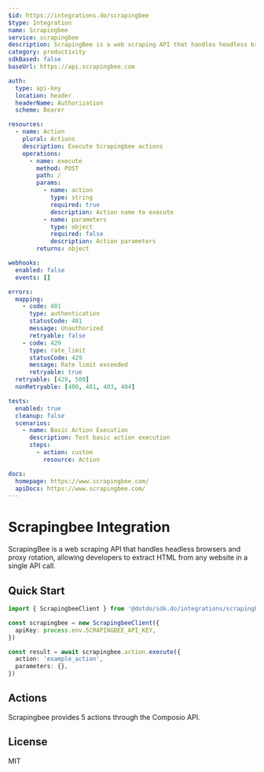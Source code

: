 ```yaml
---
$id: https://integrations.do/scrapingbee
$type: Integration
name: Scrapingbee
service: scrapingbee
description: ScrapingBee is a web scraping API that handles headless browsers and proxy rotation, allowing developers to extract HTML from any website in a single API call.
category: productivity
sdkBased: false
baseUrl: https://api.scrapingbee.com

auth:
  type: api-key
  location: header
  headerName: Authorization
  scheme: Bearer

resources:
  - name: Action
    plural: Actions
    description: Execute Scrapingbee actions
    operations:
      - name: execute
        method: POST
        path: /
        params:
          - name: action
            type: string
            required: true
            description: Action name to execute
          - name: parameters
            type: object
            required: false
            description: Action parameters
        returns: object

webhooks:
  enabled: false
  events: []

errors:
  mapping:
    - code: 401
      type: authentication
      statusCode: 401
      message: Unauthorized
      retryable: false
    - code: 429
      type: rate_limit
      statusCode: 429
      message: Rate limit exceeded
      retryable: true
  retryable: [429, 500]
  nonRetryable: [400, 401, 403, 404]

tests:
  enabled: true
  cleanup: false
  scenarios:
    - name: Basic Action Execution
      description: Test basic action execution
      steps:
        - action: custom
          resource: Action

docs:
  homepage: https://www.scrapingbee.com/
  apiDocs: https://www.scrapingbee.com/
---
```


# Scrapingbee Integration

ScrapingBee is a web scraping API that handles headless browsers and proxy rotation, allowing developers to extract HTML from any website in a single API call.

## Quick Start

```typescript
import { ScrapingbeeClient } from '@dotdo/sdk.do/integrations/scrapingbee'

const scrapingbee = new ScrapingbeeClient({
  apiKey: process.env.SCRAPINGBEE_API_KEY,
})

const result = await scrapingbee.action.execute({
  action: 'example_action',
  parameters: {},
})
```

## Actions

Scrapingbee provides 5 actions through the Composio API.

## License

MIT
